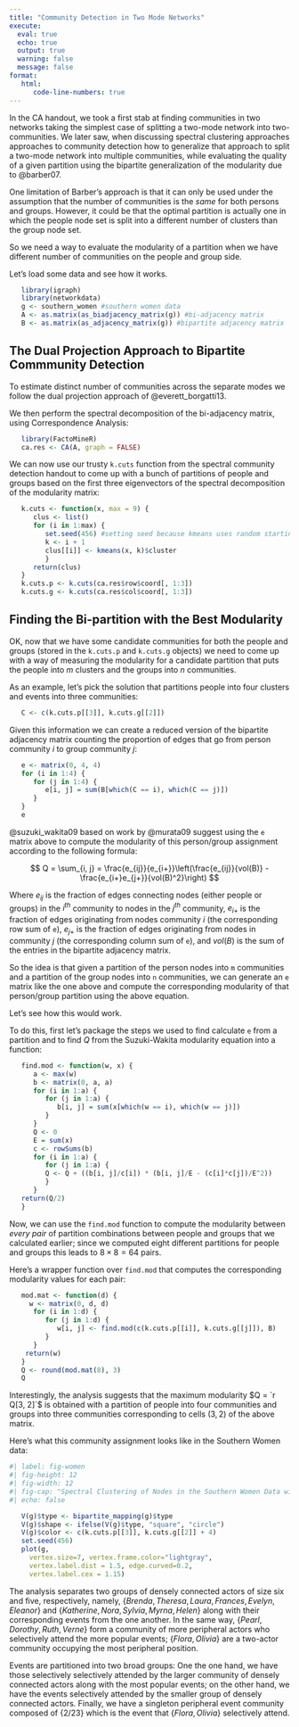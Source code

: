 ```yaml
---
title: "Community Detection in Two Mode Networks"
execute: 
  eval: true
  echo: true
  output: true
  warning: false
  message: false
format: 
   html:
      code-line-numbers: true
---
```


In the CA handout, we took a first stab at finding communities in two networks taking the simplest case of splitting a two-mode network into two-communities. We later saw, when discussing spectral clustering approaches approaches to community detection how to generalize that approach to split a two-mode network into multiple communities, while evaluating the quality of a given partition using the bipartite generalization of the modularity due to @barber07.

One limitation of Barber's approach is that it can only be used under the assumption that the number of communities is the *same* for both persons and groups. However, it could be that the optimal partition is actually one in which the people node set is split into a different number of clusters than the group node set.

So we need a way to evaluate the modularity of a partition when we have different number of communities on the people and group side. 

Let's load some data and see how it works. 

```r
   library(igraph)
   library(networkdata)
   g <- southern_women #southern women data
   A <- as.matrix(as_biadjacency_matrix(g)) #bi-adjacency matrix
   B <- as.matrix(as_adjacency_matrix(g)) #bipartite adjacency matrix
```

## The Dual Projection Approach to Bipartite Commmunity Detection

To estimate distinct number of communities across the separate modes we follow the dual projection approach of @everett_borgatti13.

We then perform the spectral decomposition of the bi-adjacency matrix, using Correspondence Analysis:

```r
   library(FactoMineR)
   ca.res <- CA(A, graph = FALSE)
```

We can now use our trusty `k.cuts` function from the spectral community detection handout to come up with a bunch of partitions of people and groups based on the first three eigenvectors of the spectral decomposition of the modularity matrix:

```r
   k.cuts <- function(x, max = 9) {
      clus <- list()
      for (i in 1:max) {
         set.seed(456) #setting seed because kmeans uses random starting nodes for cluster centroids
         k <- i + 1
         clus[[i]] <- kmeans(x, k)$cluster
         }
      return(clus)
   }
   k.cuts.p <- k.cuts(ca.res$row$coord[, 1:3])
   k.cuts.g <- k.cuts(ca.res$col$coord[, 1:3])
```

## Finding the Bi-partition with the Best Modularity

OK, now that we have some candidate communities for both the people and groups (stored in the `k.cuts.p` and `k.cuts.g` objects) we need to come up with a way of measuring the modularity for a candidate partition that puts the people into $m$ clusters and the groups into $n$ communities. 

As an example, let's pick the solution that partitions people into four clusters and events into three communities:

```r
   C <- c(k.cuts.p[[3]], k.cuts.g[[2]])
```

Given this information we can create a reduced version of the bipartite adjacency matrix counting the proportion of edges that go from person community $i$ to group community $j$:

```r
   e <- matrix(0, 4, 4)
   for (i in 1:4) {
      for (j in 1:4) {
         e[i, j] = sum(B[which(C == i), which(C == j)])
      }
   }
   e
```

@suzuki_wakita09 based on work by @murata09 suggest  using the `e` matrix above to compute the modularity of this person/group assignment according to the following formula:

$$
Q = \sum_{i, j} = \frac{e_{ij}}{e_{i+}}\left(\frac{e_{ij}}{vol(B)} - \frac{e_{i+}e_{j+}}{vol(B)^2}\right)
$$

Where $e_{ij}$ is the fraction of edges connecting nodes (either people or groups) in the $i^{th}$ community to nodes in the $j^{th}$ community, $e_{i+}$ is the fraction of edges originating from nodes community $i$ (the corresponding row sum of `e`), $e_{j+}$ is the fraction of edges originating from nodes in community $j$ (the corresponding column sum of `e`), and $vol(B)$ is the sum of the entries in the bipartite adjacency matrix. 

So the idea is that given a partition of the person nodes into `m` communities and a partition of the group nodes into `n` communities, we can generate an `e` matrix like the one above and compute the corresponding modularity of that person/group partition using the above equation.

Let's see how this would work.

To do this, first let's package the steps we used to find calculate `e` from a partition and to find $Q$ from the Suzuki-Wakita modularity equation into a function:

```r
   find.mod <- function(w, x) {
      a <- max(w)
      b <- matrix(0, a, a)
      for (i in 1:a) {
         for (j in 1:a) {
            b[i, j] = sum(x[which(w == i), which(w == j)])
         }
      }
      Q <- 0
      E = sum(x)
      c <- rowSums(b)
      for (i in 1:a) {
         for (j in 1:a) {
         Q <- Q + ((b[i, j]/c[i]) * (b[i, j]/E - (c[i]*c[j])/E^2))
         }
      }
   return(Q/2)
   }
```

Now, we can use the `find.mod` function to compute the modularity between *every pair* of partition combinations between people and groups that we calculated earlier; since we computed eight different partitions for people and groups this leads to $8 \times 8 = 64$ pairs.

Here's a wrapper function over `find.mod` that computes the corresponding modularity values for each pair:

```r
   mod.mat <- function(d) {
     w <- matrix(0, d, d)
      for (i in 1:d) {
         for (j in 1:d) {
            w[i, j] <- find.mod(c(k.cuts.p[[i]], k.cuts.g[[j]]), B)
         }
      }
    return(w)
   }
   Q <- round(mod.mat(8), 3)
   Q
```

Interestingly, the analysis suggests that the maximum modularity $Q = `r Q[3, 2]`$ is obtained with a partition of people into four communities and groups into three communities corresponding to cells $(3, 2)$ of the above matrix.

Here's what this community assignment looks like in the Southern Women data:

```r
#| label: fig-women
#| fig-height: 12
#| fig-width: 12
#| fig-cap: "Spectral Clustering of Nodes in the Southern Women Data with Optimal Community Assignment Obtained via the Suzuki Modularity."
#| echo: false

   V(g)$type <- bipartite_mapping(g)$type
   V(g)$shape <- ifelse(V(g)$type, "square", "circle")
   V(g)$color <- c(k.cuts.p[[3]], k.cuts.g[[2]] + 4)
   set.seed(456)
   plot(g, 
     vertex.size=7, vertex.frame.color="lightgray", 
     vertex.label.dist = 1.5, edge.curved=0.2, 
     vertex.label.cex = 1.15)
```

The analysis separates two groups of densely connected actors of size six and five, respectively, namely, $\{Brenda, Theresa, Laura, Frances, Evelyn, Eleanor\}$ and $\{Katherine, Nora, Sylvia, Myrna, Helen\}$ along with their corresponding events from the one another. In the same way, $\{Pearl, Dorothy, Ruth, Verne\}$ form a community of more peripheral actors who selectively attend the more popular events; $\{Flora, Olivia\}$ are a two-actor community occupying the most peripheral position.

Events are partitioned into two broad groups: One the one hand, we have those selectively selectively attended by the larger community of densely connected actors along with the most popular events; on the other hand, we have the events selectively attended by the smaller group of densely connected actors. Finally, we have a singleton peripheral event community composed of $\{2/23\}$ which is the event that $\{Flora, Olivia\}$ selectively attend. 






